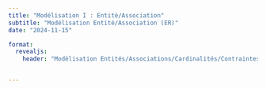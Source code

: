 ```yaml
---
title: "Modélisation I : Entité/Association"
subtitle: "Modélisation Entité/Association (ER)"
date: "2024-11-15"

format: 
  revealjs:
    header: "Modélisation Entités/Associations/Cardinalités/Contraintes"


---
```



